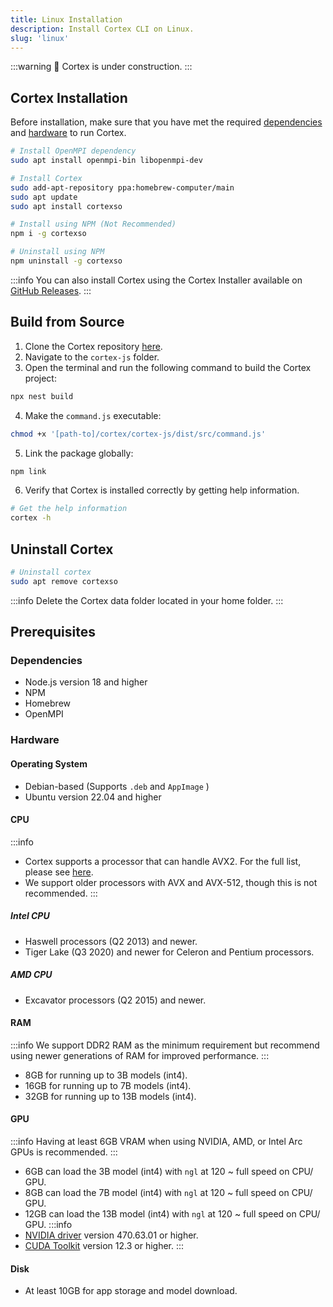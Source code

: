 ```yaml
---
title: Linux Installation
description: Install Cortex CLI on Linux.
slug: 'linux'
---
```



:::warning
🚧 Cortex is under construction.
:::

## Cortex Installation
Before installation, make sure that you have met the required [dependencies](#dependencies) and [hardware](#hardware) to run Cortex.

```sh
# Install OpenMPI dependency
sudo apt install openmpi-bin libopenmpi-dev

# Install Cortex
sudo add-apt-repository ppa:homebrew-computer/main
sudo apt update
sudo apt install cortexso

# Install using NPM (Not Recommended)
npm i -g cortexso

# Uninstall using NPM
npm uninstall -g cortexso
```
:::info
You can also install Cortex using the Cortex Installer available on [GitHub Releases](https://github.com/janhq/cortex/releases).
:::

## Build from Source

1. Clone the Cortex repository [here](https://github.com/janhq/cortex/tree/dev).
2. Navigate to the `cortex-js` folder.
3. Open the terminal and run the following command to build the Cortex project:

```sh
npx nest build
```

4. Make the `command.js` executable:

```sh
chmod +x '[path-to]/cortex/cortex-js/dist/src/command.js'
```

5. Link the package globally:

```sh
npm link
```
6. Verify that Cortex is installed correctly by getting help information.

```sh
# Get the help information
cortex -h
```
## Uninstall Cortex
```sh
# Uninstall cortex
sudo apt remove cortexso
```
:::info
Delete the Cortex data folder located in your home folder.
:::

## Prerequisites
### Dependencies
- Node.js version 18 and higher
- NPM
- Homebrew
- OpenMPI

### Hardware
#### Operating System
- Debian-based (Supports `.deb` and `AppImage` )
- Ubuntu version 22.04 and higher
#### CPU
:::info
- Cortex supports a processor that can handle AVX2. For the full list, please see [here](https://en.wikipedia.org/wiki/Advanced_Vector_Extensions#CPUs_with_AVX2).
- We support older processors with AVX and AVX-512, though this is not recommended.
:::
##### Intel CPU
- Haswell processors (Q2 2013) and newer.
- Tiger Lake (Q3 2020) and newer for Celeron and Pentium processors.
##### AMD CPU
- Excavator processors (Q2 2015) and newer.
#### RAM
:::info
We support DDR2 RAM as the minimum requirement but recommend using newer generations of RAM for improved performance.
:::
- 8GB for running up to 3B models (int4).
- 16GB for running up to 7B models (int4).
- 32GB for running up to 13B models (int4).
#### GPU
:::info
Having at least 6GB VRAM when using NVIDIA, AMD, or Intel Arc GPUs is recommended.
:::
- 6GB can load the 3B model (int4) with `ngl` at 120 ~ full speed on CPU/ GPU.
- 8GB can load the 7B model (int4) with `ngl` at 120 ~ full speed on CPU/ GPU.
- 12GB can load the 13B model (int4) with `ngl` at 120 ~ full speed on CPU/ GPU.
:::info
- [NVIDIA driver](https://www.nvidia.com/Download/index.aspx) version 470.63.01 or higher.
- [CUDA Toolkit](https://developer.nvidia.com/cuda-toolkit) version 12.3 or higher.
:::
#### Disk
- At least 10GB for app storage and model download.